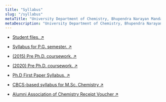 ```yaml
---
title: "Syllabus"
slug: "/syllabus"
metaTitle: "University Department of Chemistry, Bhupendra Narayan Mandal University"
metaDescription: "University Department of Chemistry, Bhupendra Narayan Mandal University, Madhepura (Bihar)."
---
```



- [Student files. &#8599;](https://drive.google.com/drive/folders/0BzM8gLi2o5NMYjVfVnJNVzBGSUU)
- [Syllabus for P.G. semester. &#8599;](../documents/Syllabus.for.PG.Semester.19-11-15.pdf)
- [(2015) Pre Ph.D. coursework. &#8599;](../documents/Pre.Ph.D.Coursework.Syllabus.19-11-15.pdf)
- [(2020) Pre Ph.D. coursework. &#8599;](../documents/Pre.Ph.D.Coursework.Syllabus.Final.03.2020.pdf)
- [Ph.D First Paper Syllabus. &#8599;](../documents/Ph.D.First.Paper.Syllabus.pdf)
- [CBCS-based syllabus for M.Sc. Chemistry &#8599;](../documents/Final.Syllabus.CBCS.Revised.Chemistry.pdf)

- [Alumni Association of Chemistry Receipt Voucher &#8599;](../documents/Alumni.Association.of.Chemistry.Receipt.Voucher.pdf)


